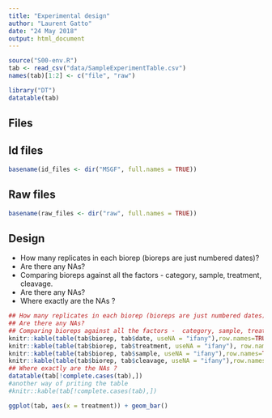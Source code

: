 ```yaml
---
title: "Experimental design"
author: "Laurent Gatto"
date: "24 May 2018"
output: html_document
---
```


```r
source("S00-env.R")
tab <- read_csv("data/SampleExperimentTable.csv")
names(tab)[1:2] <- c("file", "raw")
```

```r
library("DT")
datatable(tab)
```

## Files

## Id files

```r
basename(id_files <- dir("MSGF", full.names = TRUE))
```

## Raw files

```r
basename(raw_files <- dir("raw", full.names = TRUE))
```

## Design
- How many replicates in each biorep (bioreps are just numbered dates)?
- Are there any NAs?
- Comparing bioreps against all the factors -  category, sample, treatment, cleavage.
- Are there any NAs?
- Where exactly are the NAs ?

```r

## How many replicates in each biorep (bioreps are just numbered dates)?
## Are there any NAs?
## Comparing bioreps against all the factors -  category, sample, treatment, cleavage.
knitr::kable(table(tab$biorep, tab$date, useNA = "ifany"),row.names=TRUE)
knitr::kable(table(tab$biorep, tab$treatment, useNA = "ifany"), row.names=TRUE)
knitr::kable(table(tab$biorep, tab$sample, useNA = "ifany"),row.names=TRUE)
knitr::kable(table(tab$biorep, tab$cleavage, useNA = "ifany"),row.names=TRUE)
## Where exactly are the NAs ?
datatable(tab[!complete.cases(tab),])
#another way of priting the table
#knitr::kable(tab[!complete.cases(tab),])

```

```r
ggplot(tab, aes(x = treatment)) + geom_bar()
```

